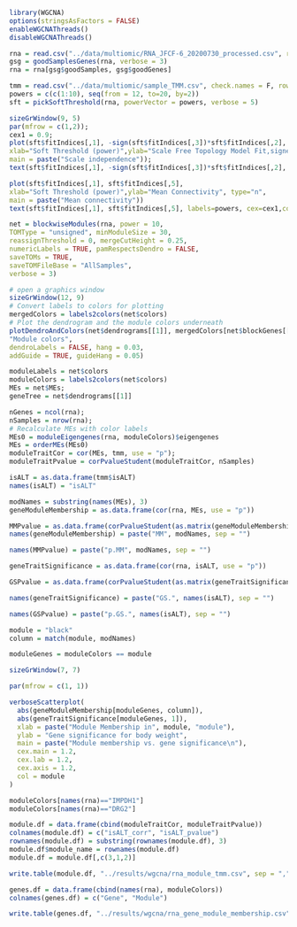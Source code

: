 ```r
library(WGCNA)
options(stringsAsFactors = FALSE)
enableWGCNAThreads()
disableWGCNAThreads()
```

```r
rna = read.csv("../data/multiomic/RNA_JFCF-6_20200730_processed.csv", row.names = 1, check.names = F)
gsg = goodSamplesGenes(rna, verbose = 3)
rna = rna[gsg$goodSamples, gsg$goodGenes]

tmm = read.csv("../data/multiomic/sample_TMM.csv", check.names = F, row.names = 1)
powers = c(c(1:10), seq(from = 12, to=20, by=2))
sft = pickSoftThreshold(rna, powerVector = powers, verbose = 5)
```


```r
sizeGrWindow(9, 5)
par(mfrow = c(1,2));
cex1 = 0.9;
plot(sft$fitIndices[,1], -sign(sft$fitIndices[,3])*sft$fitIndices[,2],
xlab="Soft Threshold (power)",ylab="Scale Free Topology Model Fit,signed R^2",type="n",
main = paste("Scale independence"));
text(sft$fitIndices[,1], -sign(sft$fitIndices[,3])*sft$fitIndices[,2], labels=powers,cex=cex1,col="red")

plot(sft$fitIndices[,1], sft$fitIndices[,5],
xlab="Soft Threshold (power)",ylab="Mean Connectivity", type="n",
main = paste("Mean connectivity"))
text(sft$fitIndices[,1], sft$fitIndices[,5], labels=powers, cex=cex1,col="red")
```
```r
net = blockwiseModules(rna, power = 10,
TOMType = "unsigned", minModuleSize = 30,
reassignThreshold = 0, mergeCutHeight = 0.25,
numericLabels = TRUE, pamRespectsDendro = FALSE,
saveTOMs = TRUE,
saveTOMFileBase = "AllSamples",
verbose = 3)
```

```r
# open a graphics window
sizeGrWindow(12, 9)
# Convert labels to colors for plotting
mergedColors = labels2colors(net$colors)
# Plot the dendrogram and the module colors underneath
plotDendroAndColors(net$dendrograms[[1]], mergedColors[net$blockGenes[[1]]],
"Module colors",
dendroLabels = FALSE, hang = 0.03,
addGuide = TRUE, guideHang = 0.05)
```
```r
moduleLabels = net$colors
moduleColors = labels2colors(net$colors)
MEs = net$MEs;
geneTree = net$dendrograms[[1]]
```

```r
nGenes = ncol(rna);
nSamples = nrow(rna);
# Recalculate MEs with color labels
MEs0 = moduleEigengenes(rna, moduleColors)$eigengenes
MEs = orderMEs(MEs0)
moduleTraitCor = cor(MEs, tmm, use = "p");
moduleTraitPvalue = corPvalueStudent(moduleTraitCor, nSamples)
```

```r
isALT = as.data.frame(tmm$isALT)
names(isALT) = "isALT"

modNames = substring(names(MEs), 3)
geneModuleMembership = as.data.frame(cor(rna, MEs, use = "p"))

MMPvalue = as.data.frame(corPvalueStudent(as.matrix(geneModuleMembership), nSamples))
names(geneModuleMembership) = paste("MM", modNames, sep = "")

names(MMPvalue) = paste("p.MM", modNames, sep = "")

geneTraitSignificance = as.data.frame(cor(rna, isALT, use = "p"))

GSPvalue = as.data.frame(corPvalueStudent(as.matrix(geneTraitSignificance), nSamples))

names(geneTraitSignificance) = paste("GS.", names(isALT), sep = "")

names(GSPvalue) = paste("p.GS.", names(isALT), sep = "")

```

```r
module = "black"
column = match(module, modNames)

moduleGenes = moduleColors == module

sizeGrWindow(7, 7)

par(mfrow = c(1, 1))

verboseScatterplot(
  abs(geneModuleMembership[moduleGenes, column]),
  abs(geneTraitSignificance[moduleGenes, 1]),
  xlab = paste("Module Membership in", module, "module"),
  ylab = "Gene significance for body weight",
  main = paste("Module membership vs. gene significance\n"),
  cex.main = 1.2,
  cex.lab = 1.2,
  cex.axis = 1.2,
  col = module
)
```
```r
moduleColors[names(rna)=="IMPDH1"]
moduleColors[names(rna)=="DRG2"]
```

```r
module.df = data.frame(cbind(moduleTraitCor, moduleTraitPvalue))
colnames(module.df) = c("isALT_corr", "isALT_pvalue")
rownames(module.df) = substring(rownames(module.df), 3)
module.df$module_name = rownames(module.df)
module.df = module.df[,c(3,1,2)]

write.table(module.df, "../results/wgcna/rna_module_tmm.csv", sep = ",", quote = F, row.names = F)
```

```r
genes.df = data.frame(cbind(names(rna), moduleColors))
colnames(genes.df) = c("Gene", "Module")

write.table(genes.df, "../results/wgcna/rna_gene_module_membership.csv", sep = ",", quote = F, row.names = F)

```

